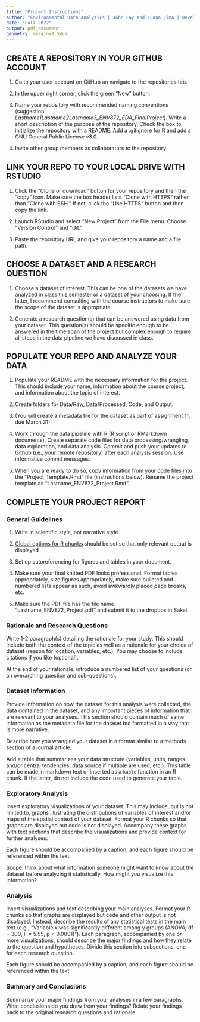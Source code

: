 ---
title: "Project Instructions"
author: "Environmental Data Analytics | John Fay and Luana Lima | Developed by Kateri Salk"
date: "Fall 2022"
output: pdf_document
geometry: margin=2.54cm
---

## CREATE A REPOSITORY IN YOUR GITHUB ACCOUNT 

1. Go to your user account on GitHub an navigate to the repositories tab. 

3. In the upper right corner, click the green "New" button. 

4. Name your repository with recommended naming conventions (suggestion: *Lastname1Lastname2Lastname3_ENV872_EDA_FinalProject*). Write a short description of the purpose of the repository. Check the box to initialize the repository with a README. Add a .gitignore for R and add a GNU General Public License v3.0.

5. Invite other group members as collaborators to the repository.

## LINK YOUR REPO TO YOUR LOCAL DRIVE WITH RSTUDIO

1. Click the "Clone or download" button for your repository and then the "copy" icon. Make sure the box header lists "Clone with HTTPS" rather than "Clone with SSH." If not, click the "Use HTTPS" button and then copy the link.

2. Launch RStudio and select "New Project" from the File menu. Choose "Version Control" and "Git."

3. Paste the repository URL and give your repository a name and a file path.

## CHOOSE A DATASET AND A RESEARCH QUESTION

1. Choose a dataset of interest. This can be one of the datasets we have analyzed in class this semester or a dataset of your choosing. If the latter, I recommend consulting with the course instructors to make sure the scope of the dataset is appropriate.

2. Generate a research question(s) that can be answered using data from your dataset. This question(s) should be specific enough to be answered in the time span of the project but complex enough to require all steps in the data pipeline we have discussed in class.

## POPULATE YOUR REPO AND ANALYZE YOUR DATA

1. Populate your README with the necessary information for the project. This should include your name, information about the course project, and information about the topic of interest. 

2. Create folders for Data/Raw, Data/Processed, Code, and Output.

3. (You will create a metadata file for the dataset as part of assignment 11, due March 31). 

4. Work through the data pipeline with R (R script or RMarkdown documents). Create separate code files for data processing/wrangling, data exploration, and data analysis. Commit and push your updates to Github (i.e., your remote repository) after each analysis session. Use informative commit messages.

5. When you are ready to do so, copy information from your code files into the "Project_Template.Rmd" file (instructions below). Rename the project template as "Lastname_ENV872_Project.Rmd".

## COMPLETE YOUR PROJECT REPORT

### General Guidelines

1. Write in scientific style, not narrative style

2. [Global options for R chunks](https://rmarkdown.rstudio.com/lesson-3.html) should be set so that only relevant output is displayed

3. Set up autoreferencing for figures and tables in your document.

4. Make sure your final knitted PDF looks professional. Format tables appropriately, size figures appropriately, make sure bulleted and numbered lists appear as such, avoid awkwardly placed page breaks, etc.

5. Make sure the PDF file has the file name "Lastname_ENV872_Project.pdf" and submit it to the dropbox in Sakai.

### Rationale and Research Questions
Write 1-2 paragraph(s) detailing the rationale for your study. This should include both the context of the topic as well as a rationale for your choice of dataset (reason for location, variables, etc.). You may choose to include citations if you like (optional).

At the end of your rationale, introduce a numbered list of your questions (or an overarching question and sub-questions). 

### Dataset Information
Provide information on how the dataset for this analysis were collected, the data contained in the dataset, and any important pieces of information that are relevant to your analyses. This section should contain much of same information as the metadata file for the dataset but formatted in a way that is more narrative.

Describe how you wrangled your dataset in a format similar to a methods section of a journal article.

Add a table that summarizes your data structure (variables, units, ranges and/or central tendencies, data source if multiple are used, etc.). This table can be made in markdown text or inserted as a `kable` function in an R chunk. If the latter, do not include the code used to generate your table.

### Exploratory Analysis
Insert exploratory visualizations of your dataset. This may include, but is not limited to, graphs illustrating the distributions of variables of interest and/or maps of the spatial context of your dataset. Format your R chunks so that graphs are displayed but code is not displayed. Accompany these graphs with text sections that describe the visualizations and provide context for further analyses.

Each figure should be accompanied by a caption, and each figure should be referenced within the text. 

Scope: think about what information someone might want to know about the dataset before analyzing it statistically. How might you visualize this information? 

### Analysis
Insert visualizations and text describing your main analyses. Format your R chunks so that graphs are displayed but code and other output is not displayed. Instead, describe the results of any statistical tests in the main text (e.g., "Variable x was significantly different among y groups (ANOVA; df = 300, F = 5.55, p < 0.0001)"). Each paragraph, accompanied by one or more visualizations, should describe the major findings and how they relate to the question and hypotheses. Divide this section into subsections, one for each research question.

Each figure should be accompanied by a caption, and each figure should be referenced within the text

### Summary and Conclusions
Summarize your major findings from your analyses in a few paragraphs. What conclusions do you draw from your findings? Relate your findings back to the original research questions and rationale.





